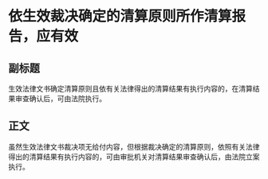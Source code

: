 # 依生效裁决确定的清算原则所作清算报告，应有效
## 副标题
生效法律文书确定清算原则且依有关法律得出的清算结果有执行内容的，在清算结果审查确认后，可由法院执行。
## 正文
虽然生效法律文书裁决项无给付内容，但根据裁决确定的清算原则，依照有关法律得出的清算结果有执行内容的，可由审批机关对清算结果审查确认后，由法院立案执行。